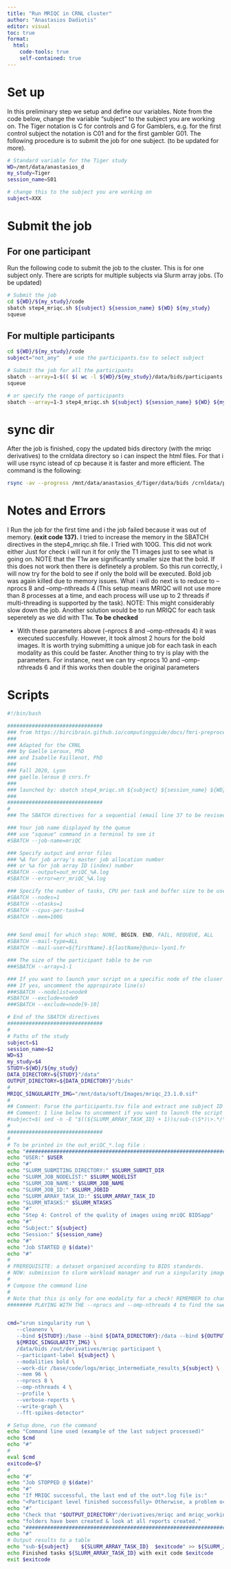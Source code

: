 ```yaml
---
title: "Run MRIQC in CRNL cluster"
author: "Anastasios Dadiotis"
editor: visual
toc: true
format:
  html:
    code-tools: true
    self-contained: true
---
```


# Set up

In this preliminary step we setup and define our variables. Note from the code below, change the variable “subject” to the subject you are working on. The Tiger notation is C for controls and G for Gamblers, e.g. for the first control subject the notation is C01 and for the first gambler G01. The following procedure is to submit the job for one subject. (to be updated for more).

``` bash
# Standard variable for the Tiger study
WD=/mnt/data/anastasios_d
my_study=Tiger
session_name=S01

# change this to the subject you are working on
subject=XXX 
```

# Submit the job

## For one participant

Run the following code to submit the job to the cluster. This is for one subject only. There are scripts for multiple subjects via Slurm array jobs. (To be updated)

``` bash
# Submit the job
cd ${WD}/${my_study}/code
sbatch step4_mriqc.sh ${subject} ${session_name} ${WD} ${my_study}
squeue
```

## For multiple participants



```bash
cd ${WD}/${my_study}/code
subject="not_any"   # use the participants.tsv to select subject 

# Submit the job for all the participants
sbatch --array=1-$(( $( wc -l ${WD}/${my_study}/data/bids/participants.tsv | cut -f1 -d' ' ) - 1 )) step4_mriqc_multiple.sh ${subject} ${session_name} ${WD} ${my_study}
squeue

# or specify the range of participants
sbatch --array=1-3 step4_mriqc.sh ${subject} ${session_name} ${WD} ${my_study}
```

# sync dir

After the job is finished, copy the updated bids directory (with the mriqc derivatives) to the crnldata directory so i can inspect the html files. For that i will use rsync istead of cp because it is faster and more efficient. The command is the following:

``` bash
rsync -av --progress /mnt/data/anastasios_d/Tiger/data/bids /crnldata/psyr2/Anastasios/Tiger_fmri/Tiger/data/
```

# Notes and Errors

I Run the job for the first time and i the job failed because it was out of memory. **(exit code 137).** I tried to increase the memory in the SBATCH directives in the step4_mriqc.sh file. I Tried with 100G. This did not work either Just for check i will run it for only the T1 images just to see what is going on. NOTE that the T1w are significantly smaller size that the bold. If this does not work then there is definetely a problem. So this run correctly, i will now try for the bold to see if only the bold will be executed. Bold job was again killed due to memory issues. What i will do next is to reduce to --nprocs 8 and --omp-nthreads 4 (This setup means MRIQC will not use more than 8 processes at a time, and each process will use up to 2 threads if multi-threading is supported by the task). NOTE: This might considerably slow down the job. Another solution would be to run MRIQC for each task seperetely as we did with T1w. **To be checked**

-   With these parameters above (--nprocs 8 and --omp-nthreads 4) it was executed succesfully. However, it took almost 2 hours for the bold images. It is worth trying submitting a unique job for each task in each modality as this could be faster. Another thing to try is play with the parameters. For instance, next we can try --nprocs 10 and --omp-nthreads 6 and if this works then double the original parameters

# Scripts

``` .bash
#!/bin/bash

###############################
### from https://bircibrain.github.io/computingguide/docs/fmri-preprocessing/mriqc.html#singularitystorrs-hpc
### 
### Adapted for the CRNL 
### by Gaelle Leroux, PhD
### and Isabelle Faillenot, PhD
###
### Fall 2020, Lyon
### gaelle.leroux @ cnrs.fr
###
### launched by: sbatch step4_mriqc.sh ${subject} ${session_name} ${WD} ${my_study}
###
###############################
#
### The SBATCH directives for a sequential (email line 37 to be revised only):

### Your job name displayed by the queue
### use "squeue" command in a terminal to see it
#SBATCH --job-name=mriQC

### Specify output and error files
### %A for job array's master job allocation number
### or %a for job array ID (index) number
#SBATCH --output=out_mriQC_%A.log
#SBATCH --error=err_mriQC_%A.log

### Specify the number of tasks, CPU per task and buffer size to be used
#SBATCH --nodes=1
#SBATCH --ntasks=1
#SBATCH --cpus-per-task=4
#SBATCH --mem=100G


### Send email for which step: NONE, BEGIN, END, FAIL, REQUEUE, ALL
#SBATCH --mail-type=ALL
#SBATCH --mail-user=${firstName}.${lastName}@univ-lyon1.fr

### The size of the participant table to be run
###SBATCH --array=1-1

### If you want to launch your script on a specific node of the cluser
### If yes, uncomment the appropirate line(s) 
###SBATCH --nodelist=node9
#SBATCH --exclude=node9
###SBATCH --exclude=node[9-10]

# End of the SBATCH directives
###############################
#
# Paths of the study
subject=$1
session_name=$2
WD=$3
my_study=$4
STUDY=${WD}/${my_study}
DATA_DIRECTORY=${STUDY}"/data"
OUTPUT_DIRECTORY=${DATA_DIRECTORY}"/bids"
#
MRIQC_SINGULARITY_IMG="/mnt/data/soft/Images/mriqc_23.1.0.sif"
#
## Comment: Parse the participants.tsv file and extract one subject ID from the line corresponding to this SLURM task.
## Comment: 1 line below to uncomment if you want to launch the script for all the subjects listed in ${DATA_DIRECTORY}/participants.tsv
#subject=$( sed -n -E "$((${SLURM_ARRAY_TASK_ID} + 1))s/sub-(\S*)\>.*/\1/gp" ${DATA_DIRECTORY}/participants.tsv )
#
###############################
#
# To be printed in the out_mriQC_*.log file :
echo "#########################################################################"
echo "USER:" $USER
echo "#"
echo "SLURM_SUBMITING_DIRECTORY:" $SLURM_SUBMIT_DIR
echo "SLURM_JOB_NODELIST:" $SLURM_NODELIST
echo "SLURM_JOB_NAME:" $SLURM_JOB_NAME
echo "SLURM_JOB_ID:" $SLURM_JOBID
echo "SLURM_ARRAY_TASK_ID:" $SLURM_ARRAY_TASK_ID
echo "SLURM_NTASKS:" $SLURM_NTASKS
echo "#"
echo "Step 4: Control of the quality of images using mriQC BIDSapp"
echo "#"
echo "Subject:" ${subject}
echo "Session:" ${session_name}
echo "#"
echo "Job STARTED @ $(date)"
echo "#"
#
# PREREQUISITE: a dataset organised according to BIDS standards.
# NOW: submission to slurm workload manager and run a singularity image for mriQC 
#
# Compose the command line
#
# Note that this is only for one modality for a check! REMEMBER to change it afterwards to run all modalities
######## PLAYING WITH THE --nprocs and --omp-nthreads 4 to find the sweet spot remember to change that


cmd="srun singularity run \
   --cleanenv \
   --bind ${STUDY}:/base --bind ${DATA_DIRECTORY}:/data --bind ${OUTPUT_DIRECTORY}:/out \
   ${MRIQC_SINGULARITY_IMG} \
   /data/bids /out/derivatives/mriqc participant \
   --participant-label ${subject} \
   --modalities bold \
   --work-dir /base/code/logs/mriqc_intermediate_results_${subject} \
   --mem 96 \
   --nprocs 8 \
   --omp-nthreads 4 \
   --profile \
   --verbose-reports \
   --write-graph \
   --fft-spikes-detector"

# Setup done, run the command
echo "Command line used (example of the last subject processed)"
echo $cmd
echo "#"
#
eval $cmd
exitcode=$?
#
echo "#"
echo "Job STOPPED @ $(date)"
echo "#"
echo "If MRIQC successful, the last end of the out*.log file is:"
echo "<Participant level finished successfully> Otherwise, a problem occured."
echo "#"
echo "Check that "$OUTPUT_DIRECTORY"/derivatives/mriqc and mriqc_working_directory"
echo "folders have been created & look at all reports created."
echo "############################################################################################"
echo "#"
# Output results to a table
echo "sub-${subject}    ${SLURM_ARRAY_TASK_ID}  $exitcode" >> ${SLURM_JOB_NAME}.step4.${SLURM_ARRAY_JOB_ID}.tsv
echo Finished tasks ${SLURM_ARRAY_TASK_ID} with exit code $exitcode
exit $exitcode
```
